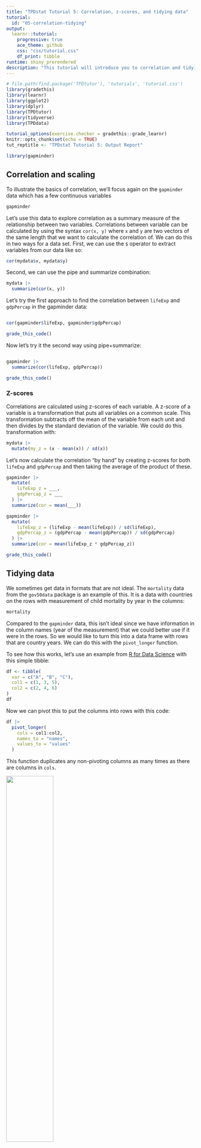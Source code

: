 ```yaml
---
title: "TPDstat Tutorial 5: Correlation, z-scores, and tidying data"
tutorial:
  id: "05-correlation-tidying"
output:
  learnr::tutorial:
    progressive: true
    ace_theme: github
    css: "css/tutorial.css"
    df_print: tibble
runtime: shiny_prerendered
description: "This tutorial will introduce you to correlation and tidying data."
---
```


<!-- Add JavaScript code for making the exercise code larger -->
<script language="JavaScript" src="js/exercise-font-size.js"></script>
 

```r
# file.path(find.package('TPDtutor'), 'tutorials', 'tutorial.css')
library(gradethis)
library(learnr)
library(ggplot2)
library(dplyr)
library(TPDtutor)
library(tidyverse)
library(TPDdata)

tutorial_options(exercise.checker = gradethis::grade_learnr)
knitr::opts_chunk$set(echo = TRUE)
tut_reptitle <- "TPDstat Tutorial 5: Output Report"

library(gapminder)
```

## Correlation and scaling

To illustrate the basics of correlation, we'll focus again on the `gapminder` data which has a few continuous variables

```r
gapminder
```

Let's use this data to explore correlation as a summary measure of the relationship between two variables. Correlations between variable can be calculated by using the syntax `cor(x, y)` where `x` and `y` are two vectors of the same length that we want to calculate the correlation of. We can do this in two ways for a data set. First, we can use the `$` operator to extract variables from our data like so:

```r
cor(mydata$x, mydata$y)
```

Second, we can use the pipe and summarize combination:

```r
mydata |>
  summarize(cor(x, y))
```

Let's try the first approach to find the correlation between `lifeExp` and `gdpPercap` in the gapminder data:




```r

```

```r
cor(gapminder$lifeExp, gapminder$gdpPercap)
```

```r
grade_this_code()
```

Now let's try it the second way using pipe+summarize:


```r

```

```r
gapminder |>
  summarize(cor(lifeExp, gdpPercap))
```

```r
grade_this_code()
```

### Z-scores

Correlations are calculated using z-scores of each variable. A z-score of a variable is a transformation that puts all variables on a common scale. This transformation subtracts off the mean of the variable from each unit and then divides by the standard deviation of the variable. We could do this transformation with:

```r
mydata |>
  mutate(my_z = (x - mean(x)) / sd(x))
```

Let's now calculate the correlation "by hand" by creating z-scores for both `lifeExp` and `gdpPercap` and then taking the average of the product of these. 



```r
gapminder |>
  mutate(
    lifeExp_z = ___,
    gdpPercap_z = ___
  ) |>
  summarize(cor = mean(___))
```

```r
gapminder |>
  mutate(
    lifeExp_z = (lifeExp - mean(lifeExp)) / sd(lifeExp),
    gdpPercap_z = (gdpPercap - mean(gdpPercap)) / sd(gdpPercap)
  ) |>
  summarize(cor = mean(lifeExp_z * gdpPercap_z))
```

```r
grade_this_code()
```

## Tidying data

We sometimes get data in formats that are not ideal. The `mortality` data from the `gov50data` package is an example of this. It is a data with countries on the rows with measurement of child mortality by year in the columns:

```r
mortality
```

Compared to the `gapminder` data, this isn't ideal since we have information in the column names (year of the measurement) that we could better use if it were in the rows. So we would like to turn this into a data frame with rows that are country years. We can do this with the `pivot_longer` function. 

To see how this works, let's use an example from [R for Data Science](https://r4ds.hadley.nz/data-tidy.html#how-does-pivoting-work) with this simple tibble:

```r
df <- tibble(
  var = c("A", "B", "C"),
  col1 = c(1, 3, 5),
  col2 = c(2, 4, 6)
)
df
```

Now we can pivot this to put the columns into rows with this code:
```r
df |>
  pivot_longer(
    cols = col1:col2,
    names_to = "names",
    values_to = "values"
  )
```

This function duplicates any non-pivoting columns as many times as there are columns in `cols`. 

![](images/variables.png){width="50%"}

It then creates a new column with a name based on `names_to` that puts the names of each column in `cols`. 

![](images/column-names.png){width="50%"}

Finally, it creates a new column with a name based on `values_to` that will contain each 

![](images/cell-values.png){width="50%"}


### Pivoting with mortality data

Let's try this with the `mortality` data. Complete the following code to pivot the columns `` `1972` `` through `` `2020` `` where the column names should go to a variable called `"year"` and the values in the columns should go to a variable called `"child_mortality"`. 



```r
mortality |>
  pivot_longer(
    cols = ____:____,
    names_to = ___,
    values_to = ____
  )
```

```r
mortality |>
  pivot_longer(
    cols = `1972`:`2020`,
    names_to = "year",
    values_to = "child_mortality"
  )
```

```r
grade_this_code()
```


### Cleaning up the pivot

This pivot looks pretty good, but we have leftover junk that we can get rid of. Add the argument `values_drop_na = TRUE` to the call to `pivot_longer` and then remove the `indicator` variable using the `select()` function. The `values_drop_na = TRUE` argument will remove any missing values from the new values column. 



```r
mortality |>
  pivot_longer(
    cols = `1972`:`2020`,
    names_to = "year",
    values_to = "child_mortality"
  )
```

```r
mortality |>
  pivot_longer(
    cols = `1972`:`2020`,
    names_to = "year",
    values_to = "child_mortality",
    values_drop_na = TRUE
  ) |>
  select(-indicator)
```

```r
grade_this_code()
```

## Joining two data frames

In many situations we might have data for the same units in two different data frames. This is the case with the `gapminder` data and the `mortality` data that we've been working with. To combine the columns of the data frame, we can use the family of `join` commands. We these commands will find common identification variables in two data frames join the columns of both data sets aligned on these "joining variables." 

### left_join


There are two different ways that we can join that differ in how they handle rows that are present in one data set but not the other. The first is called `left_join()` and its syntax is:

```r
df_1 |>
  left_join(df_2)
```

It will preserve all rows that are in the data set in `df_1` even if they are not present in `df_2`. The variables from the second data set will be missing for any rows that are in the first data but not in the second. 

Let's try to this with the gapminder and mortality data. We've set it up so that the mortality data has already been pivoted. Pipe the `mortality_tidy` to `left_join` and pass it the `gapminder` data to see what merge looks like. Note that the `gapminder` data is only measured every five years. 


```r
mortality_tidy <- mortality |>
  pivot_longer(
    cols = `1972`:`2020`,
    names_to = "year",
    values_to = "child_mortality",
    values_drop_na = TRUE
  ) |>
  select(-indicator) |>
  mutate(year = as.integer(year))

mortality_tidy |>
  _____(______)
```

```r
mortality_tidy <- mortality |>
  pivot_longer(
    cols = `1972`:`2020`,
    names_to = "year",
    values_to = "child_mortality",
    values_drop_na = TRUE
  ) |>
  select(-indicator) |>
  mutate(year = as.integer(year))

mortality_tidy |>
  left_join(gapminder)
```

```r
grade_this_code()
```

### inner_join

The second way we might join is called `inner_join()` and it will only return rows that are present in both data sets. Let's try to merge the tidied mortality data with the gapminder data doing an `inner_join()`. What do you notice that's different about the rows that are returned?



```r
mortality_tidy <- mortality |>
  pivot_longer(
    cols = `1972`:`2020`,
    names_to = "year",
    values_to = "child_mortality",
    values_drop_na = TRUE
  ) |>
  select(-indicator) |>
  mutate(year = as.integer(year))

mortality_tidy |>
  _____(______)
```

```r
mortality_tidy <- mortality |>
  pivot_longer(
    cols = `1972`:`2020`,
    names_to = "year",
    values_to = "child_mortality",
    values_drop_na = TRUE
  ) |>
  select(-indicator) |>
  mutate(year = as.integer(year))

mortality_tidy |>
  inner_join(gapminder)
```

```r
grade_this_code()
```


## Submit

```r
TPDtutor::submission_ui
```

```r
TPDtutor::submission_server()
```
